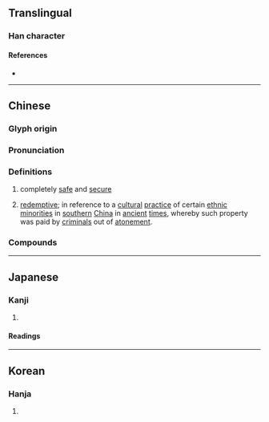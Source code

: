 {{character info}}
==Translingual==

===Han character===
{{Han char|rn=9|rad=人|as=08|sn=10|four=29289|canj=OFF|ids=⿰亻炎}}

====References====
* {{Han ref|kx=0107.280|dkj=00768|dj=0229.080|hdz=10184.010|uh=5013|ud=20499|bh=D0CB|bd=53451}}

----

==Chinese==
{{zh-forms}}

===Glyph origin===
{{Han etym}}

===Pronunciation===
{{zh-pron
|m=tán
|c=taam4
|mc=y
|oc=y
|cat=a
}}

===Definitions===
{{zh-hanzi}}

# {{lb|zh|obsolete}} completely [[safe]] and [[secure]]
# {{lb|zh|historical}} {{gloss|Of [[money]] and [[property]]}} [[redemptive]]; in reference to a [[cultural]] [[practice]] of certain [[ethnic minorities]] in [[southern]] [[China]] in [[ancient]] [[time]]s, whereby such property was paid by [[criminal]]s out of [[atonement]].

===Compounds===
{{zh-der|倓然|倓钱}}

----

==Japanese==

===Kanji===
{{ja-kanji|grade=|rs=人08}}

# {{rfdef|ja|sort=人08}}

====Readings====
{{ja-readings|on=たん,だん|kun=やすい,しずか}}

----

==Korean==

===Hanja===
{{ko-hanja|담}}

# {{rfdef|ko|sort=人08}}